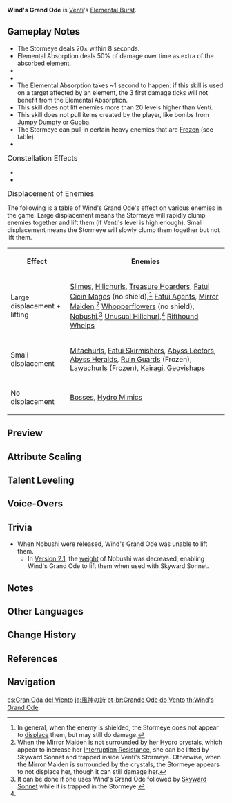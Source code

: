 {{Talent Infobox
|image         = Talent Wind's Grand Ode.png
|character     = Venti
|type          = Elemental Burst
|info          = Fires off an arrow made of countless coalesced winds, creating a huge [[Vacuum Field|Stormeye]] that sucks in opponents and deals continuous {{Color|Anemo DMG}}.<br /><br />'''[[Elemental Absorption]]'''<br />If the Stormeye comes into contact with {{Hydro}}/<wbr>{{Pyro}}/<wbr>{{Cryo}}/<wbr>{{Electro}}, it will deal additional {{Color|Black|Elemental DMG}} of that type.<br />Elemental Absorption may only occur once per use.
|utility1      = Elemental Absorption
|utility2      = Vacuum Field
|utility3      = AoE
|utility4      = Effects Retained Character Fallen
|energyCost    = 60
|CD            = 15s
|duration      = 8s
|attr1         = DoT
|value1        = 37.6-80%
|attr2         = Additional Elemental DMG
|value2        = 18.8-40%
|scale_att1    = ATK
}}
{{Description|Many hymns written in praise of the Anemo Archon have been lost to time. This one sings of his mastery over the wind.}}
'''Wind's Grand Ode''' is [[Venti]]'s [[Elemental Burst]].

==Gameplay Notes==
* The Stormeye deals 20× {{Color|Anemo DMG}} within 8 seconds.
* Elemental Absorption deals 50% of damage over time as extra {{Color|Black|Elemental DMG}} of the absorbed element.
* {{TalentNote|icd|DoT|1|3}}
* {{TalentNote|icd|Additional Elemental DMG|1|3}}
* The Elemental Absorption takes ~1 second to happen: if this skill is used on a target affected by an element, the 3 first damage ticks will not benefit from the Elemental Absorption.
* This skill does not lift enemies more than 20 levels higher than Venti.
* This skill does not pull items created by the player, like bombs from [[Jumpy Dumpty]] or [[Guoba]].
* The Stormeye can pull in certain heavy enemies that are [[Frozen]] (see table).
* {{TalentNote|character=Venti|talent=Wind's Grand Ode|ascension|2|Stormeye}}

;<big>Constellation Effects</big>
* {{TalentNote|constellation|3|Ode to Thousand Winds}}
* {{TalentNote|constellation|6|Storm of Defiance}}

;<big>Displacement of Enemies</big>
The following is a table of Wind's Grand Ode's effect on various enemies in the game. Large displacement means the Stormeye will rapidly clump enemies together and lift them (if Venti's level is high enough). Small displacement means the Stormeye will slowly clump them together but not lift them.
<table class="article-table">
<tr><th>Effect</th><th>Enemies</th></tr>
<tr>
<td>Large displacement + lifting</td>
<td>[[Slimes]], [[Hilichurls]], [[Treasure Hoarders]], [[Fatui Cicin Mages]] (no shield),<ref group="Note">In general, when the enemy is shielded, the Stormeye does not appear to [[displacement|displace]] them, but may still do damage.</ref> [[Fatui Agents]], [[Mirror Maiden]],<ref group="Note">When the Mirror Maiden is not surrounded by her Hydro crystals, which appear to increase her [[Interruption Resistance]], she can be lifted by Skyward Sonnet and trapped inside Venti's Stormeye. Otherwise, when the Mirror Maiden is surrounded by the crystals, the Stormeye appears to not displace her, though it can still damage her.</ref> [[Whopperflowers]] (no shield), [[Nobushi]],<ref group="Note" name='heavy'>It can be done if one uses Wind's Grand Ode followed by [[Skyward Sonnet]] while it is trapped in the Stormeye.</ref> [[Unusual Hilichurl]],<ref group="Note" name='heavy' /> [[Riftwolves|Rifthound Whelps]]</td>
</tr>
<tr>
<td>Small displacement</td>
<td>[[Mitachurls]], [[Fatui Skirmishers]], [[Abyss Lectors]], [[Abyss Heralds]], [[Ruin Guard]]s (Frozen), [[Lawachurls]] (Frozen), [[Kairagi]], [[Geovishaps]]</td>
</tr>
<tr>
<td>No displacement</td>
<td>[[Bosses]], [[Hydro Mimics]]</td>
</tr>
</table>
{{clr}}

==Preview==
{{Preview
|file    = Wind's Grand Ode Preview
}}

==Attribute Scaling==
{{Talent Scaling
|talentType=Elemental Burst
|levels=14
|order=dot,additionalelementaldmg,duration,cd,energycost
|titles=DoT (%),Additional Elemental DMG (%),Duration,CD,Energy Cost
|dot_1=37.6
|dot_2=40.42
|dot_3=43.24
|dot_4=47
|dot_5=49.82
|dot_6=52.64
|dot_7=56.4
|dot_8=60.16
|dot_9=63.92
|dot_10=67.68
|dot_11=71.44
|dot_12=75.2
|dot_13=79.9
|dot_14=84.6
|additionalelementaldmg_1=18.8
|additionalelementaldmg_2=20.21
|additionalelementaldmg_3=21.62
|additionalelementaldmg_4=23.5
|additionalelementaldmg_5=24.91
|additionalelementaldmg_6=26.32
|additionalelementaldmg_7=28.2
|additionalelementaldmg_8=30.08
|additionalelementaldmg_9=31.96
|additionalelementaldmg_10=33.84
|additionalelementaldmg_11=35.72
|additionalelementaldmg_12=37.6
|additionalelementaldmg_13=39.95
|additionalelementaldmg_14=42.3
|duration=8s
|cd=15s
|energycost=60
}}

==Talent Leveling==
{{Talent Upgrade|Venti}}

==Voice-Overs==
{{Talent VO}}

==Trivia==
*When Nobushi were released, Wind's Grand Ode was unable to lift them.
**In [[Version 2.1]], the [[weight]] of Nobushi was decreased, enabling Wind's Grand Ode to lift them when used with Skyward Sonnet.

==Notes==
{{Reflist|note=1}}

==Other Languages==
{{Other Languages
|en      = Wind's Grand Ode
|zhs     = 风神之诗
|zhs_rm  = Fēngshén zhī Shī
|zht     = 風神之詩
|zht_rm  = Fēngshén zhī Shī
|zh_tl   = Ode of the Anemo Archon
|ja      = 風神の詩
|ja_rm   = Fuujin no Uta<ref>YouTube: [https://youtu.be/cRL6LdEXUqo {{Ja|チュートリアル動画 　ウェンティ「高天の歌」（ナレーション 津田健次郎}}ver.{{Ja|）}}]</ref>
|ja_tl   = Poem of the Wind God
|ko      = 바람신의 시
|ko_rm   = Baramsin-ui Si
|ko_tl   = Poem of the Wind God
|es      = Gran Oda del Viento
|es_tl   = Great Ode of the Wind
|fr      = Ode au Vent
|fr_tl   = Ode to the Wind
|ru      = Великая ода ветру
|ru_tl   = 
|th      = Wind's Grand Ode
|vi      = Bài Thơ Thần Gió
|vi_tl   = Poem of the Wind God
|de      = Ode vom Anemo-Archon
|de_tl   = Ode of the Anemo Archon
|id      = Wind's Grand Ode
|pt      = Grande Ode do Vento
|pt_tl   = Wind's Grand Ode
}}

==Change History==
{{Change History|1.0}}

==References==
{{Reflist}}

==Navigation==
{{Talent Navbox|Venti}}

[[es:Gran Oda del Viento]]
[[ja:風神の詩]]
[[pt-br:Grande Ode do Vento]]
[[th:Wind's Grand Ode]]